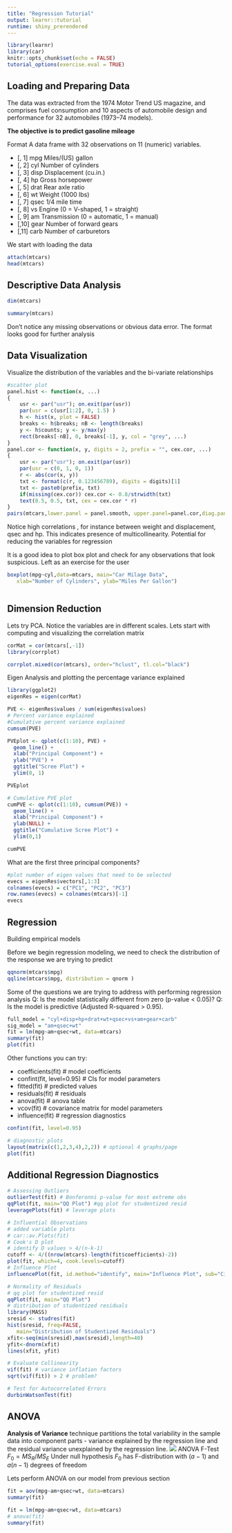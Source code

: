 ---
title: "Regression Tutorial"
output: learnr::tutorial
runtime: shiny_prerendered
---

```{r setup, include=FALSE}
library(learnr)
library(car)
knitr::opts_chunk$set(echo = FALSE)
tutorial_options(exercise.eval = TRUE)
```


## Loading and Preparing Data 
The data was extracted from the 1974 Motor Trend US magazine, and comprises fuel consumption and 10 aspects of automobile design and performance for 32 automobiles (1973–74 models). 

**The objective is to predict gasoline mileage**

Format
A data frame with 32 observations on 11 (numeric) variables.

* [, 1]	mpg	Miles/(US) gallon  
* [, 2]	cyl	Number of cylinders   
* [, 3]	disp	Displacement (cu.in.)    
* [, 4]	hp	Gross horsepower    
* [, 5]	drat	Rear axle ratio    
* [, 6]	wt	Weight (1000 lbs)    
* [, 7]	qsec	1/4 mile time    
* [, 8]	vs	Engine (0 = V-shaped, 1 = straight)    
* [, 9]	am	Transmission (0 = automatic, 1 = manual)    
* [,10]	gear	Number of forward gears    
* [,11]	carb	Number of carburetors   

We start with loading the data

```{r load_car_data, exercise=TRUE}
attach(mtcars)
head(mtcars)
```
## Descriptive Data Analysis

```{r summarise_data_, exercise=TRUE}
dim(mtcars)
```

```{r summarise_data2_, exercise=TRUE}
summary(mtcars)
```
Don't notice any missing observations or obvious data error. The format looks good for further analysis

## Data Visualization
Visualize the distribution of the variables and the bi-variate relationships

```{r data_visualization_, exercise=TRUE}
#scatter plot
panel.hist <- function(x, ...)
{
    usr <- par("usr"); on.exit(par(usr))
    par(usr = c(usr[1:2], 0, 1.5) )
    h <- hist(x, plot = FALSE)
    breaks <- h$breaks; nB <- length(breaks)
    y <- h$counts; y <- y/max(y)
    rect(breaks[-nB], 0, breaks[-1], y, col = "grey", ...)
}
panel.cor <- function(x, y, digits = 2, prefix = "", cex.cor, ...)
{
    usr <- par("usr"); on.exit(par(usr))
    par(usr = c(0, 1, 0, 1))
    r <- abs(cor(x, y))
    txt <- format(c(r, 0.123456789), digits = digits)[1]
    txt <- paste0(prefix, txt)
    if(missing(cex.cor)) cex.cor <- 0.8/strwidth(txt)
    text(0.5, 0.5, txt, cex = cex.cor * r)
}
pairs(mtcars,lower.panel = panel.smooth, upper.panel=panel.cor,diag.panel=panel.hist)

```
Notice high correlations , for instance between weight and displacement, qsec and hp. This indicates presence of multicollinearity. Potential for reducing the variables for regression

It is a good idea to plot box plot and check for any observations that look suspicious. Left as an exercise for the user
```{r boxplot_example_, eval=FALSE, include=FALSE}
boxplot(mpg~cyl,data=mtcars, main="Car Milage Data",
   xlab="Number of Cylinders", ylab="Miles Per Gallon")
```

```{r boxplot_uni_, exercise = TRUE, include=TRUE}


```
## Dimension Reduction
Lets try PCA. Notice the variables are in different scales. Lets start with computing and visualizing the correlation matrix
```{r pca,exercise=TRUE}
corMat = cor(mtcars[,-1])
library(corrplot)

corrplot.mixed(cor(mtcars), order="hclust", tl.col="black")
```


Eigen Analysis and plotting the percentage variance explained
```{r eigen_analysis_, exercise=TRUE}
library(ggplot2)
eigenRes = eigen(corMat)

PVE <- eigenRes$values / sum(eigenRes$values)
# Percent variance explained
#Cumulative percent variance explained
cumsum(PVE)

PVEplot <- qplot(c(1:10), PVE) + 
  geom_line() + 
  xlab("Principal Component") + 
  ylab("PVE") +
  ggtitle("Scree Plot") +
  ylim(0, 1)

PVEplot

# Cumulative PVE plot
cumPVE <- qplot(c(1:10), cumsum(PVE)) + 
  geom_line() + 
  xlab("Principal Component") + 
  ylab(NULL) + 
  ggtitle("Cumulative Scree Plot") +
  ylim(0,1)

cumPVE
```

What are the first three principal components?
```{r pc, exercise =TRUE}
#plot number of eigen values that need to be selected
evecs = eigenRes$vectors[,1:3]
colnames(evecs) = c("PC1", "PC2", "PC3")
row.names(evecs) = colnames(mtcars)[-1]
evecs
```

## Regression
Building empirical models

Before we begin regression modeling, we need to check the distribution of the response we are trying to predict

```{r check_dist_, exercise=TRUE}
qqnorm(mtcars$mpg)
qqline(mtcars$mpg, distribution = qnorm )
```

Some of the questions we are trying to address with performing regression analysis
Q:  Is the model statistically different from zero (p-value < 0.05)?
Q: Is the model is predictive (Adjusted R-squared > 0.95).


```{r reg_example, exercise=TRUE}
full_model = "cyl+disp+hp+drat+wt+qsec+vs+am+gear+carb" 
sig_model = "am+qsec+wt"
fit = lm(mpg~am+qsec+wt, data=mtcars)
summary(fit)
plot(fit)
```

Other functions you can try:

* coefficients(fit) # model coefficients 
* confint(fit, level=0.95) # CIs for model parameters
* fitted(fit) # predicted values
* residuals(fit) # residuals
* anova(fit) # anova table
* vcov(fit) # covariance matrix for model parameters
* influence(fit) # regression diagnostics

```{r reg_func, exercise = TRUE}
confint(fit, level=0.95)
```

```{r check_res, exercise=TRUE}
# diagnostic plots
layout(matrix(c(1,2,3,4),2,2)) # optional 4 graphs/page
plot(fit)
```

## Additional Regression Diagnostics
```{r outlier_lev, exercise =TRUE}
# Assessing Outliers
outlierTest(fit) # Bonferonni p-value for most extreme obs
qqPlot(fit, main="QQ Plot") #qq plot for studentized resid
leveragePlots(fit) # leverage plots
```

```{r inf_pts, exercise =TRUE}
# Influential Observations
# added variable plots
# car::av.Plots(fit)
# Cook's D plot
# identify D values > 4/(n-k-1)
cutoff <- 4/((nrow(mtcars)-length(fit$coefficients)-2))
plot(fit, which=4, cook.levels=cutoff)
# Influence Plot
influencePlot(fit, id.method="identify", main="Influence Plot", sub="Circle size is proportial to Cook's Distance" )
```

```{r non-norm, exercise = TRUE}
# Normality of Residuals
# qq plot for studentized resid
qqPlot(fit, main="QQ Plot")
# distribution of studentized residuals
library(MASS)
sresid <- studres(fit)
hist(sresid, freq=FALSE,
   main="Distribution of Studentized Residuals")
xfit<-seq(min(sresid),max(sresid),length=40)
yfit<-dnorm(xfit)
lines(xfit, yfit)
```


```{r multico, exercise = TRUE}
# Evaluate Collinearity
vif(fit) # variance inflation factors
sqrt(vif(fit)) > 2 # problem?
```

```{r durbwat, exercise = TRUE}
# Test for Autocorrelated Errors
durbinWatsonTest(fit)
```

## ANOVA

**Analysis of Variance** technique partitions the total variability in the sample data into component parts - variance explained by the regression line and the residual variance unexplained by the regression line. 
![](images/anova.jpg)
ANOVA F-Test
$F_0 = MS_R/MS_E$
Under null hypothesis $F_0$ has F-distribution with $(a-1)$ and $a(n-1)$ degrees of freedom

Lets perform ANOVA on our model from previous section   

```{r aov_example_, exercise=TRUE}
fit = aov(mpg~am+qsec+wt, data=mtcars)
summary(fit)
```

```{r aov_example2, exercise=TRUE}
fit = lm(mpg~am+qsec+wt, data=mtcars)
# anova(fit)
summary(fit)
```

